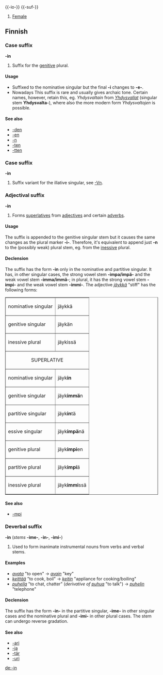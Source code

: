 {{-io-}}
{{-suf-}}
# [[Female]]


==Finnish==

===Case suffix===
'''-in'''

# Suffix for the [[genitive]] plural.

====Usage====
*Suffixed to the nominative singular but the final '''-i''' changes to '''-e-'''.
*Nowadays This suffix is rare and usually gives archaic tone. Certain names, however, retain this, eg. ''Yhdysvaltain'' from ''[[Yhdysvallat]]'' (singular stem '''Yhdysvalta-'''), where also the more modern form ''Yhdysvaltojen'' is possible.

====See also====
*[[-den#Finnish|-den]]
*[[-en#Finnish|-en]]
*[[-n#Finnish|-n]]
*[[-ten#Finnish|-ten]]
*[[-tten#Finnish|-tten]]

===Case suffix===
'''-in'''

# Suffix variant for the illative singular, see [[-Vn]].

===Adjectival suffix===
'''-in'''

# Forms [[superlative]]s from [[adjective]]s and certain [[adverb]]s.

====Usage====

The suffix is appended to the genitive singular stem but it causes the same changes as the plural marker '''-i-'''. Therefore, it's equivalent to append just '''-n''' to the (possibly weak) plural stem, eg. from the [[inessive]] plural.

====Declension====

The suffix has the form '''-in''' only in the nominative and partitive singular. It has, in other singular cases, the strong vowel stem '''-impa/impä-''' and the weak vowel stem '''-imma/immä-'''; in plural, it has the strong vowel stem '''-impi-''' and the weak vowel stem '''-immi-'''. The adjective ''[[jäykkä]]'' "stiff" has the following forms:

<table border="1">
<tr><td>nominative singular</td><td>jäykkä  </td></tr>
<tr><td>genitive singular  </td><td>jäykän  </td></tr>
<tr><td>inessive plural    </td><td>jäykissä</td></tr>
<tr><td colspan="2" align="center">SUPERLATIVE</td></tr>
<tr><td>nominative singular</td><td>jäyk'''in'''</td></tr>
<tr><td>genitive singular  </td><td>jäyk'''immä'''n</td></tr>
<tr><td>partitive singular </td><td>jäyk'''in'''tä</td></tr>
<tr><td>essive singular    </td><td>jäyk'''impä'''nä</td></tr>
<tr><td>genitive plural    </td><td>jäyk'''impi'''en</td></tr>
<tr><td>partitive plural   </td><td>jäyk'''impi'''ä</td></tr>
<tr><td>inessive plural    </td><td>jäyk'''immi'''ssä</td></tr>
</table>

====See also====
*[[-mpi#Finnish|-mpi]]

===Deverbal suffix===
'''-in''' (''stems'' '''-ime-''', '''-in-''', '''-imi-''')

# Used to form inanimate instrumental nouns from verbs and verbal stems.

====Examples====
* ''[[avata#Finnish|avata]]'' "to open" -> ''[[avain#Finnish|avain]]'' "key"
* ''[[keittää#Finnish|keittää]]'' "to cook, boil" -> ''[[keitin#Finnish|keitin]]'' "appliance for cooking/boiling"
* ''[[puhella#Finnish|puhella]]'' "to chat, chatter" (''derivative of [[puhua]]'' "to talk") -> ''[[puhelin#Finnish|puhelin]]'' "telephone"

====Declension====
The suffix has the form '''-in-''' in the partitive singular, '''-ime-''' in other singular cases and the nominative plural and '''-imi-''' in other plural cases. The stem can undergo reverse gradation.

====See also====
*[[-ari#Finnish|-ari]]
*[[-ja#Finnish|-ja]]
*[[-tar#Finnish|-tär]]
*[[-uri#Finnish|-uri]]

[[de:-in]]